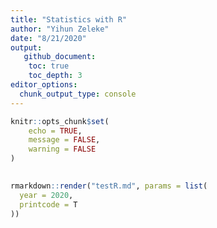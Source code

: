 ```yaml
---
title: "Statistics with R"
author: "Yihun Zeleke"
date: "8/21/2020"
output: 
   github_document:
    toc: true
    toc_depth: 3
editor_options: 
  chunk_output_type: console
---
```


```r
knitr::opts_chunk$set(
	echo = TRUE,
	message = FALSE,
	warning = FALSE
)
    
```



```r

rmarkdown::render("testR.md", params = list(
  year = 2020,
  printcode = T
))
```




  
  
  
  
